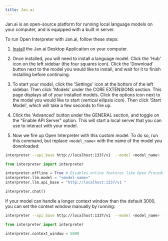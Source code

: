```yaml
---
title: Jan.ai
---
```


Jan.ai is an open-source platform for running local language models on your computer, and is equipped with a built in server.

To run Open Interpreter with Jan.ai, follow these steps:

1. [Install](https://jan.ai/) the Jan.ai Desktop Application on your computer.

2. Once installed, you will need to install a language model. Click the 'Hub' icon on the left sidebar (the four squares icon). Click the 'Download' button next to the model you would like to install, and wait for it to finish installing before continuing.

3. To start your model, click the 'Settings' icon at the bottom of the left sidebar. Then click 'Models' under the CORE EXTENSIONS section. This page displays all of your installed models. Click the options icon next to the model you would like to start (vertical ellipsis icon). Then click 'Start Model', which will take a few seconds to fire up.

4. Click the 'Advanced' button under the GENERAL section, and toggle on the "Enable API Server" option. This will start a local server that you can use to interact with your model.

5. Now we fire up Open Interpreter with this custom model. To do so, run this command, but replace `<model_name>` with the name of the model you downloaded:

<CodeGroup>

```bash Terminal
interpreter --api_base http://localhost:1337/v1  --model <model_name>
```

```python Python
from interpreter import interpreter

interpreter.offline = True # Disables online features like Open Procedures
interpreter.llm.model = "<model-name>"
interpreter.llm.api_base = "http://localhost:1337/v1 "

interpreter.chat()
```

</CodeGroup>

If your model can handle a longer context window than the default 3000, you can set the context window manually by running:

<CodeGroup>

```bash Terminal
interpreter --api_base http://localhost:1337/v1  --model <model_name> --context_window 5000
```

```python Python
from interpreter import interpreter

interpreter.context_window = 5000
```

</CodeGroup>
